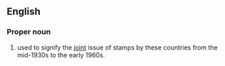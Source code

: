{{also|kut|kút|kut-}}
==English==
{{wikipedia}}

===Proper noun===
{{en-proper noun}}

# {{lb|en|philately}} {{initialism of|lang=en|[[Kenya]], [[Uganda]], [[Tanganyika]]|dot=,}} used to signify the [[joint]] issue of stamps by these countries from the mid-1930s to the early 1960s.